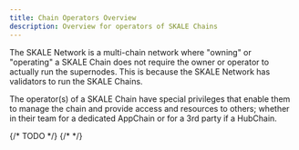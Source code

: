 ```yaml
---
title: Chain Operators Overview
description: Overview for operators of SKALE Chains 
---
```



The SKALE Network is a multi-chain network where "owning" or "operating" a SKALE Chain
does not require the owner or operator to actually run the supernodes. This is because the SKALE Network
has validators to run the SKALE Chains.

The operator(s) of a SKALE Chain have special privileges that enable them to manage the chain and provide
access and resources to others; whether in their team for a dedicated AppChain or for a 3rd party if a HubChain.

<CardGrid>
	<LinkCard
		title="Architecture"
		href="/builders/chain-operators/architecture"
	/>
    <LinkCard
		title="Access Control"
		href="/builders/chain-operators/access-control"
	/>
	<LinkCard
		title="Administrative Contracts"
		href="/builders/chain-operators/administrative-contracts"
	/>
	{/* TODO */}
	{/* <LinkCard
		title="Best Practices"
		href="/builders/chain-operators/best-practices"
	/>
	<LinkCard
		title="Multisig Management"
		href="/builders/chain-operators/multisig"
	/> */}
    <LinkCard
		title="SKALE Chain Wallet"
		href="/builders/chain-operators/skale-chain-wallet"
	/>
    <LinkCard
		title="Submit Chain Metadata"
		href="/builders/chain-operators/submit-metadata"
	/>
</CardGrid>